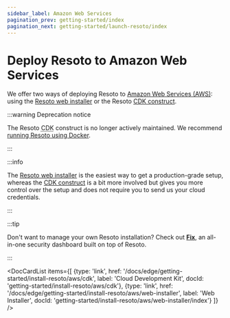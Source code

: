 ```yaml
---
sidebar_label: Amazon Web Services
pagination_prev: getting-started/index
pagination_next: getting-started/launch-resoto/index
---
```


# Deploy Resoto to Amazon Web Services

We offer two ways of deploying Resoto to [Amazon Web Services (AWS)](https://aws.amazon.com): using the [Resoto web installer](./web-installer/index.mdx) or the Resoto [CDK construct](./cdk.mdx).

:::warning Deprecation notice

The Resoto <abbr title="Cloud Development Kit">CDK</abbr> construct is no longer actively maintained. We recommend [running Resoto using Docker](../index.mdx).

:::

:::info

The [Resoto web installer](./web-installer/index.mdx) is the easiest way to get a production-grade setup, whereas the [CDK construct](./cdk.mdx) is a bit more involved but gives you more control over the setup and does not require you to send us your cloud credentials.

:::

:::tip

Don't want to manage your own Resoto installation? Check out **[Fix](https://fix.security)**, an all-in-one security dashboard built on top of Resoto.

:::

<DocCardList items={[
  {type: 'link', href: '/docs/edge/getting-started/install-resoto/aws/cdk', label: 'Cloud Development Kit', docId: 'getting-started/install-resoto/aws/cdk'},
  {type: 'link', href: '/docs/edge/getting-started/install-resoto/aws/web-installer', label: 'Web Installer', docId: 'getting-started/install-resoto/aws/web-installer/index'}
]} />
